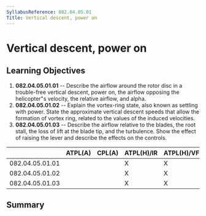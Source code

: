 ```yaml
---
SyllabusReference: 082.04.05.01
Title: Vertical descent, power on
---
```


# Vertical descent, power on

## Learning Objectives

1.  **082.04.05.01.01** -- Describe the airflow around the rotor disc in a
    trouble-free vertical descent, power on, the airflow opposing the
    helicopter"s velocity, the relative airflow, and alpha.
2.  **082.04.05.01.02** -- Explain the vortex-ring state, also known as settling
    with power. State the approximate vertical descent speeds that allow the
    formation of vortex ring, related to the values of the induced velocities.
3.  **082.04.05.01.03** -- Describe the airflow relative to the blades, the root
    stall, the loss of lift at the blade tip, and the turbulence. Show the effect
    of raising the lever and describe the effects on the controls.

|                 | ATPL(A) | CPL(A) | ATPL(H)/IR | ATPL(H)/VFR | CPL(H) | IR  | CBIR(A) |
| --------------- | ------- | ------ | ---------- | ----------- | ------ | --- | ------- |
| 082.04.05.01.01 |         |        | X          | X           | X      |     |         |
| 082.04.05.01.02 |         |        | X          | X           | X      |     |         |
| 082.04.05.01.03 |         |        | X          | X           | X      |     |         |

## Summary
